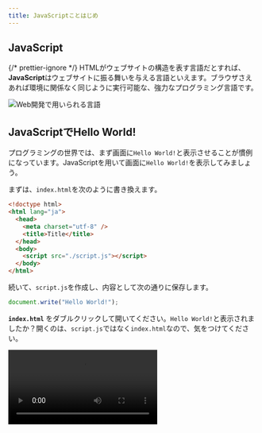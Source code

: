 ```yaml
---
title: JavaScriptことはじめ
---
```



## <Term>JavaScript</Term>

{/* prettier-ignore */}
<Term>HTML</Term>がウェブサイトの構造を表す言語だとすれば、<Term>**JavaScript**</Term>はウェブサイトに振る舞いを与える言語といえます。ブラウザさえあれば環境に関係なく同じように実行可能な、強力なプログラミング言語です。

![Web開発で用いられる言語](../02-html/web-development-languages.drawio.svg)

## <Term>JavaScript</Term>でHello World!

プログラミングの世界では、まず画面に`Hello World!`と表示させることが慣例になっています。<Term>JavaScript</Term>を用いて画面に`Hello World!`を表示してみましょう。

まずは、`index.html`を次のように書き換えます。

```html title="index.html"
<!doctype html>
<html lang="ja">
  <head>
    <meta charset="utf-8" />
    <title>Title</title>
  </head>
  <body>
    <script src="./script.js"></script>
  </body>
</html>
```

続いて、`script.js`を作成し、内容として次の通りに保存します。

```javascript title="script.js"
document.write("Hello World!");
```

**`index.html`** をダブルクリックして開いてください。`Hello World!`と表示されましたか？開くのは、`script.js`ではなく`index.html`なので、気をつけてください。

<video src={helloWorldByJavascriptVideo} controls />

## <Term>JavaScript</Term>が動く仕組み

<Term>HTML</Term>ファイルの中に、以下のような記述があります。

```html title="index.html"
<script src="./script.js"></script>
```

まず、この記述によって、`script.js`ファイルがブラウザによって読み込まれます。この`script.js`に記述されているのが<Term>JavaScript</Term>です。

:::info

この講座の中では、`script`<Term>要素</Term>を常に **`body`<Term>要素</Term>の末尾** に記述するようにします。これは、<Term>JavaScript</Term>が読み込まれるタイミングで他のすべての<Term>HTML要素</Term>がすでに表示されていることを保証するためです。

:::

## <Term>JavaScript</Term> の基本文法

{/* prettier-ignore */}
<Term>JavaScript</Term>のプログラムで、セミコロンで区切られた部分を<Term>文</Term>と呼びます。
<Term>JavaScript</Term>の実行環境は、プログラム中に含まれる<Term>文</Term>を上から下に向けて順番に実行していきます。
`document.write`はブラウザの画面に出力するための命令です。

```javascript title="script.js"
document.write("Hello World1");
document.write("Hello World2");
document.write("Hello World3");
```

:::tip

改行が表示されず困っていますか？`document.write`で出力したテキストは、HTMLとして解釈されます。`br`要素や`p`要素を使いましょう。

:::

## コメント

`//`から行末までの部分や、`/*`から`*/`で囲まれた部分は**コメント**とみなされ、プログラムの実行に影響を与えません。この講座内でもプログラムの意味を説明するのに利用していきます。

```javascript title="script.js"
// この部分はコメントです
document.write("Hello World"); // この部分もコメントです
/* この部分も
やはりコメントです。 */
```
